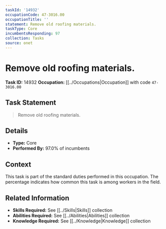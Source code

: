 ```yaml
---
taskId: '14932'
occupationCode: 47-3016.00
occupationTitle: ''
statement: Remove old roofing materials.
taskType: Core
incumbentsResponding: 97
collection: Tasks
source: onet
---
```

# Remove old roofing materials.

**Task ID:** 14932
**Occupation:** [[../Occupations|Occupation]] with code `47-3016.00`

## Task Statement

> Remove old roofing materials.

## Details

- **Type:** Core
- **Performed By:** 97.0% of incumbents

## Context

This task is part of the standard duties performed in this occupation. The percentage indicates how common this task is among workers in the field.

## Related Information

- **Skills Required:** See [[../Skills|Skills]] collection
- **Abilities Required:** See [[../Abilities|Abilities]] collection
- **Knowledge Required:** See [[../Knowledge|Knowledge]] collection
